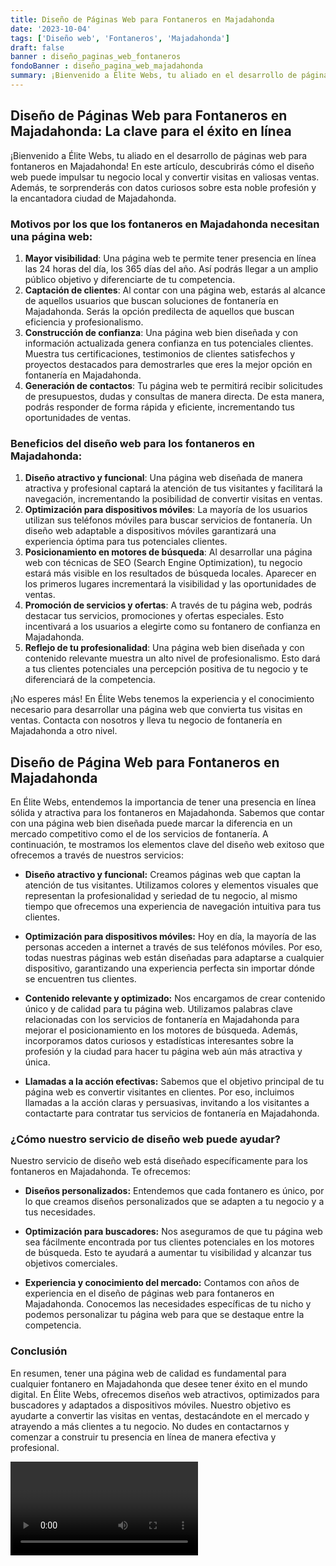 ```yaml
---
title: Diseño de Páginas Web para Fontaneros en Majadahonda
date: '2023-10-04'
tags: ['Diseño web', 'Fontaneros', 'Majadahonda']
draft: false
banner : diseño_paginas_web_fontaneros
fondoBanner : diseño_pagina_web_majadahonda
summary: ¡Bienvenido a Élite Webs, tu aliado en el desarrollo de páginas web para fontaneros en Majadahonda! En este artículo, descubrirás cómo el diseño web puede impulsar tu negocio local y convertir visitas en valiosas ventas. Además, te sorprenderás con datos curiosos sobre esta noble profesión y la encantadora ciudad de Majadahonda.
---
```


## Diseño de Páginas Web para Fontaneros en Majadahonda: La clave para el éxito en línea

¡Bienvenido a Élite Webs, tu aliado en el desarrollo de páginas web para fontaneros en Majadahonda! En este artículo, descubrirás cómo el diseño web puede impulsar tu negocio local y convertir visitas en valiosas ventas. Además, te sorprenderás con datos curiosos sobre esta noble profesión y la encantadora ciudad de Majadahonda.

### Motivos por los que los fontaneros en Majadahonda necesitan una página web:
1. **Mayor visibilidad**: Una página web te permite tener presencia en línea las 24 horas del día, los 365 días del año. Así podrás llegar a un amplio público objetivo y diferenciarte de tu competencia.
2. **Captación de clientes**: Al contar con una página web, estarás al alcance de aquellos usuarios que buscan soluciones de fontanería en Majadahonda. Serás la opción predilecta de aquellos que buscan eficiencia y profesionalismo.
3. **Construcción de confianza**: Una página web bien diseñada y con información actualizada genera confianza en tus potenciales clientes. Muestra tus certificaciones, testimonios de clientes satisfechos y proyectos destacados para demostrarles que eres la mejor opción en fontanería en Majadahonda.
4. **Generación de contactos**: Tu página web te permitirá recibir solicitudes de presupuestos, dudas y consultas de manera directa. De esta manera, podrás responder de forma rápida y eficiente, incrementando tus oportunidades de ventas.

### Beneficios del diseño web para los fontaneros en Majadahonda:
1. **Diseño atractivo y funcional**: Una página web diseñada de manera atractiva y profesional captará la atención de tus visitantes y facilitará la navegación, incrementando la posibilidad de convertir visitas en ventas.
2. **Optimización para dispositivos móviles**: La mayoría de los usuarios utilizan sus teléfonos móviles para buscar servicios de fontanería. Un diseño web adaptable a dispositivos móviles garantizará una experiencia óptima para tus potenciales clientes.
3. **Posicionamiento en motores de búsqueda**: Al desarrollar una página web con técnicas de SEO (Search Engine Optimization), tu negocio estará más visible en los resultados de búsqueda locales. Aparecer en los primeros lugares incrementará la visibilidad y las oportunidades de ventas.
4. **Promoción de servicios y ofertas**: A través de tu página web, podrás destacar tus servicios, promociones y ofertas especiales. Esto incentivará a los usuarios a elegirte como su fontanero de confianza en Majadahonda.
5. **Reflejo de tu profesionalidad**: Una página web bien diseñada y con contenido relevante muestra un alto nivel de profesionalismo. Esto dará a tus clientes potenciales una percepción positiva de tu negocio y te diferenciará de la competencia.

¡No esperes más! En Élite Webs tenemos la experiencia y el conocimiento necesario para desarrollar una página web que convierta tus visitas en ventas. Contacta con nosotros y lleva tu negocio de fontanería en Majadahonda a otro nivel.

<GifSeo />

<Cta />

## Diseño de Página Web para Fontaneros en Majadahonda
En Élite Webs, entendemos la importancia de tener una presencia en línea sólida y atractiva para los fontaneros en Majadahonda. Sabemos que contar con una página web bien diseñada puede marcar la diferencia en un mercado competitivo como el de los servicios de fontanería. A continuación, te mostramos los elementos clave del diseño web exitoso que ofrecemos a través de nuestros servicios:

- **Diseño atractivo y funcional:** Creamos páginas web que captan la atención de tus visitantes. Utilizamos colores y elementos visuales que representan la profesionalidad y seriedad de tu negocio, al mismo tiempo que ofrecemos una experiencia de navegación intuitiva para tus clientes. 

- **Optimización para dispositivos móviles:** Hoy en día, la mayoría de las personas acceden a internet a través de sus teléfonos móviles. Por eso, todas nuestras páginas web están diseñadas para adaptarse a cualquier dispositivo, garantizando una experiencia perfecta sin importar dónde se encuentren tus clientes.

- **Contenido relevante y optimizado:** Nos encargamos de crear contenido único y de calidad para tu página web. Utilizamos palabras clave relacionadas con los servicios de fontanería en Majadahonda para mejorar el posicionamiento en los motores de búsqueda. Además, incorporamos datos curiosos y estadísticas interesantes sobre la profesión y la ciudad para hacer tu página web aún más atractiva y única.

- **Llamadas a la acción efectivas:** Sabemos que el objetivo principal de tu página web es convertir visitantes en clientes. Por eso, incluimos llamadas a la acción claras y persuasivas, invitando a los visitantes a contactarte para contratar tus servicios de fontanería en Majadahonda.

### ¿Cómo nuestro servicio de diseño web puede ayudar?
Nuestro servicio de diseño web está diseñado específicamente para los fontaneros en Majadahonda. Te ofrecemos:

- **Diseños personalizados:** Entendemos que cada fontanero es único, por lo que creamos diseños personalizados que se adapten a tu negocio y a tus necesidades.

- **Optimización para buscadores:** Nos aseguramos de que tu página web sea fácilmente encontrada por tus clientes potenciales en los motores de búsqueda. Esto te ayudará a aumentar tu visibilidad y alcanzar tus objetivos comerciales.

- **Experiencia y conocimiento del mercado:** Contamos con años de experiencia en el diseño de páginas web para fontaneros en Majadahonda. Conocemos las necesidades específicas de tu nicho y podemos personalizar tu página web para que se destaque entre la competencia.

### Conclusión
En resumen, tener una página web de calidad es fundamental para cualquier fontanero en Majadahonda que desee tener éxito en el mundo digital. En Élite Webs, ofrecemos diseños web atractivos, optimizados para buscadores y adaptados a dispositivos móviles. Nuestro objetivo es ayudarte a convertir las visitas en ventas, destacándote en el mercado y atrayendo a más clientes a tu negocio. No dudes en contactarnos y comenzar a construir tu presencia en línea de manera efectiva y profesional.

<Video />

<CtaBot job='Fontaneros' city='Majadahonda'/>

<Gmaps query='Majadahonda+españa+maps' />